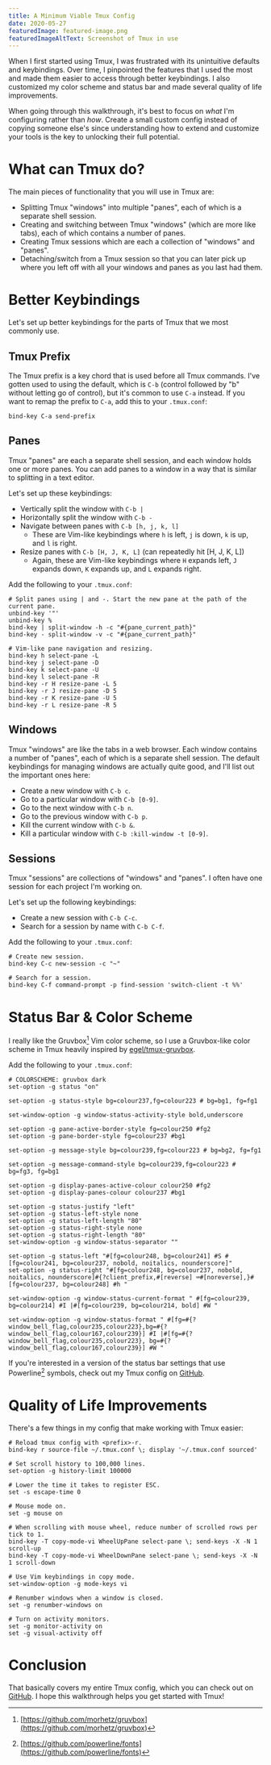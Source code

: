 ```yaml
---
title: A Minimum Viable Tmux Config
date: 2020-05-27
featuredImage: featured-image.png
featuredImageAltText: Screenshot of Tmux in use
---
```


When I first started using Tmux, I was frustrated with its unintuitive defaults
and keybindings. Over time, I pinpointed the features that I used the most and
made them easier to access through better keybindings. I also customized my
color scheme and status bar and made several quality of life improvements.

When going through this walkthrough, it's best to focus on _what_ I'm
configuring rather than _how_. Create a small custom config instead of copying
someone else's since understanding how to extend and customize your tools is
the key to unlocking their full potential.

# What can Tmux do?

The main pieces of functionality that you will use in Tmux are:

- Splitting Tmux "windows" into multiple "panes", each of which is a separate
  shell session.
- Creating and switching between Tmux "windows" (which are more like tabs),
  each of which contains a number of panes.
- Creating Tmux sessions which are each a collection of "windows" and "panes".
- Detaching/switch from a Tmux session so that you can later pick up where you
  left off with all your windows and panes as you last had them.

# Better Keybindings

Let's set up better keybindings for the parts of Tmux that we most commonly
use.

## Tmux Prefix

The Tmux prefix is a key chord that is used before all Tmux commands. I've
gotten used to using the default, which is `C-b` (control followed by "b"
without letting go of control), but it's common to use `C-a` instead. If you
want to remap the prefix to `C-a`, add this to your `.tmux.conf`:

```
bind-key C-a send-prefix
```

## Panes

Tmux "panes" are each a separate shell session, and each window holds one or
more panes. You can add panes to a window in a way that is similar to splitting
in a text editor.

Let's set up these keybindings:

- Vertically split the window with `C-b |`
- Horizontally split the window with `C-b -`
- Navigate between panes with `C-b [h, j, k, l]`
  - These are Vim-like keybindings where `h` is left, `j` is down, `k` is up,
    and `l` is right.
- Resize panes with `C-b [H, J, K, L]` (can repeatedly hit [H, J, K, L])
  - Again, these are Vim-like keybindings where `H` expands left, `J` expands
    down, `K` expands up, and `L` expands right.

Add the following to your `.tmux.conf`:

```
# Split panes using | and -. Start the new pane at the path of the current pane.
unbind-key '"'
unbind-key %
bind-key | split-window -h -c "#{pane_current_path}"
bind-key - split-window -v -c "#{pane_current_path}"

# Vim-like pane navigation and resizing.
bind-key h select-pane -L
bind-key j select-pane -D
bind-key k select-pane -U
bind-key l select-pane -R
bind-key -r H resize-pane -L 5
bind-key -r J resize-pane -D 5
bind-key -r K resize-pane -U 5
bind-key -r L resize-pane -R 5
```

## Windows

Tmux "windows" are like the tabs in a web browser. Each window contains a
number of "panes", each of which is a separate shell session. The default
keybindings for managing windows are actually quite good, and I'll list out the
important ones here:

- Create a new window with `C-b c`.
- Go to a particular window with `C-b [0-9]`.
- Go to the next window with `C-b n`.
- Go to the previous window with `C-b p`.
- Kill the current window with `C-b &`.
- Kill a particular window with `C-b :kill-window -t [0-9]`.

## Sessions

Tmux "sessions" are collections of "windows" and "panes". I often have one
session for each project I'm working on.

Let's set up the following keybindings:

- Create a new session with `C-b C-c`.
- Search for a session by name with `C-b C-f`.

Add the following to your `.tmux.conf`:

```
# Create new session.
bind-key C-c new-session -c "~"

# Search for a session.
bind-key C-f command-prompt -p find-session 'switch-client -t %%'
```

# Status Bar & Color Scheme

I really like the Gruvbox[^1] Vim color scheme, so I use a Gruvbox-like color
scheme in Tmux heavily inspired by
[egel/tmux-gruvbox](https://github.com/egel/tmux-gruvbox).

Add the following to your `.tmux.conf`:

```
# COLORSCHEME: gruvbox dark
set-option -g status "on"

set-option -g status-style bg=colour237,fg=colour223 # bg=bg1, fg=fg1

set-window-option -g window-status-activity-style bold,underscore

set-option -g pane-active-border-style fg=colour250 #fg2
set-option -g pane-border-style fg=colour237 #bg1

set-option -g message-style bg=colour239,fg=colour223 # bg=bg2, fg=fg1

set-option -g message-command-style bg=colour239,fg=colour223 # bg=fg3, fg=bg1

set-option -g display-panes-active-colour colour250 #fg2
set-option -g display-panes-colour colour237 #bg1

set-option -g status-justify "left"
set-option -g status-left-style none
set-option -g status-left-length "80"
set-option -g status-right-style none
set-option -g status-right-length "80"
set-window-option -g window-status-separator ""

set-option -g status-left "#[fg=colour248, bg=colour241] #S #[fg=colour241, bg=colour237, nobold, noitalics, nounderscore]"
set-option -g status-right "#[fg=colour248, bg=colour237, nobold, noitalics, nounderscore]#{?client_prefix,#[reverse] ⌨#[noreverse],}#[fg=colour237, bg=colour248] #h "

set-window-option -g window-status-current-format " #[fg=colour239, bg=colour214] #I |#[fg=colour239, bg=colour214, bold] #W "

set-window-option -g window-status-format " #[fg=#{?window_bell_flag,colour235,colour223},bg=#{?window_bell_flag,colour167,colour239}] #I |#[fg=#{?window_bell_flag,colour235,colour223}, bg=#{?window_bell_flag,colour167,colour239}] #W "
```

If you're interested in a version of the status bar settings that use
Powerline[^2] symbols, check out my Tmux config on
[GitHub](https://github.com/pderichai/dotfiles/blob/master/tmux.conf).

# Quality of Life Improvements

There's a few things in my config that make working with Tmux easier:

```
# Reload tmux config with <prefix>-r.
bind-key r source-file ~/.tmux.conf \; display '~/.tmux.conf sourced'

# Set scroll history to 100,000 lines.
set-option -g history-limit 100000

# Lower the time it takes to register ESC.
set -s escape-time 0

# Mouse mode on.
set -g mouse on

# When scrolling with mouse wheel, reduce number of scrolled rows per tick to 1.
bind-key -T copy-mode-vi WheelUpPane select-pane \; send-keys -X -N 1 scroll-up
bind-key -T copy-mode-vi WheelDownPane select-pane \; send-keys -X -N 1 scroll-down

# Use Vim keybindings in copy mode.
set-window-option -g mode-keys vi

# Renumber windows when a window is closed.
set -g renumber-windows on

# Turn on activity monitors.
set -g monitor-activity on
set -g visual-activity off
```

# Conclusion

That basically covers my entire Tmux config, which you can check out on
[GitHub](https://github.com/pderichai/dotfiles/blob/master/tmux.conf).
I hope this walkthrough helps you get started with Tmux!

[^1]: [https://github.com/morhetz/gruvbox](https://github.com/morhetz/gruvbox)
[^2]: [https://github.com/powerline/fonts](https://github.com/powerline/fonts)
